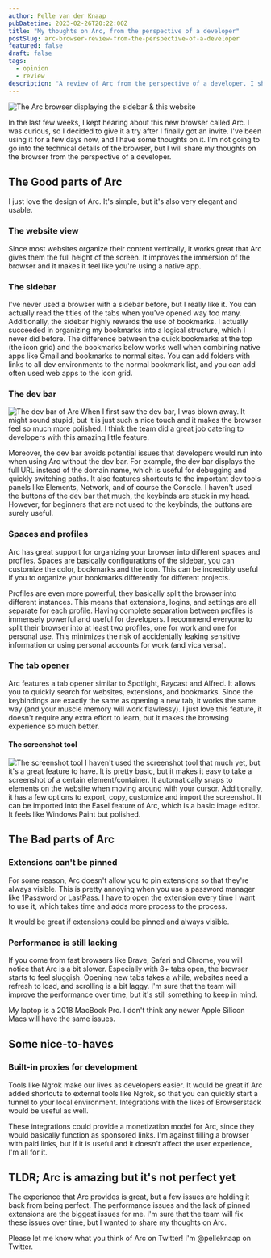 ```yaml
---
author: Pelle van der Knaap
pubDatetime: 2023-02-26T20:22:00Z
title: "My thoughts on Arc, from the perspective of a developer"
postSlug: arc-browser-review-from-the-perspective-of-a-developer
featured: false
draft: false
tags:
  - opinion
  - review
description: "A review of Arc from the perspective of a developer. I share my thoughts on the browser, the good parts, the bad parts, and some nice-to-haves."
---
```


<Image
    src={browserScreenshot}
    alt="The Arc browser displaying the sidebar & this website"
    full
    eager
/>

In the last few weeks, I kept hearing about this new browser called Arc. 
I was curious, so I decided to give it a try after I finally got an invite. 
I've been using it for a few days now, and I have some thoughts on it. 
I'm not going to go into the technical details of the browser, but I will share my thoughts on the browser from the perspective of a developer.

## The Good parts of Arc
I just love the design of Arc. It's simple, but it's also very elegant and usable.

### The website view
Since most websites organize their content vertically, it works great that Arc gives them the full height of the screen.
It improves the immersion of the browser and it makes it feel like you're using a native app.


### The sidebar
I've never used a browser with a sidebar before, but I really like it.
You can actually read the titles of the tabs when you've opened way too many.
Additionally, the sidebar highly rewards the use of bookmarks.
I actually succeeded in organizing my bookmarks into a logical structure, which I never did before.
The difference between the quick bookmarks at the top (the icon grid) and the bookmarks below works well when combining native apps like Gmail and bookmarks to normal sites.
You can add folders with links to all dev environments to the normal bookmark list, and you can add often used web apps to the icon grid.

### The dev bar
<Image
    src={devBar}
    alt="The dev bar of Arc"
    full
/>
When I first saw the dev bar, I was blown away.
It might sound stupid, but it is just such a nice touch and it makes the browser feel so much more polished.
I think the team did a great job catering to developers with this amazing little feature.

Moreover, the dev bar avoids potential issues that developers would run into when using Arc without the dev bar.
For example, the dev bar displays the full URL instead of the domain name, which is useful for debugging and quickly switching paths.
It also features shortcuts to the important dev tools panels like Elements, Network, and of course the Console.
I haven't used the buttons of the dev bar that much, the keybinds are stuck in my head.
However, for beginners that are not used to the keybinds, the buttons are surely useful.

### Spaces and profiles
Arc has great support for organizing your browser into different spaces and profiles.
Spaces are basically configurations of the sidebar, you can customize the color, bookmarks and the icon.
This can be incredibly useful if you to organize your bookmarks differently for different projects.

Profiles are even more powerful, they basically split the browser into different instances. 
This means that extensions, logins, and settings are all separate for each profile.
Having complete separation between profiles is immensely powerful and useful for developers.
I recommend everyone to split their browser into at least two profiles, one for work and one for personal use.
This minimizes the risk of accidentally leaking sensitive information or using personal accounts for work (and vica versa).

### The tab opener
Arc features a tab opener similar to Spotlight, Raycast and Alfred. 
It allows you to quickly search for websites, extensions, and bookmarks.
Since the keybindings are exactly the same as opening a new tab, it works the same way (and your muscle memory will work flawlessy).
I just love this feature, it doesn't require any extra effort to learn, but it makes the browsing experience so much better.

#### The screenshot tool
<Image
    src={screenshotTool}
    alt="The screenshot tool"
    full
/>
I haven't used the screenshot tool that much yet, but it's a great feature to have.
It is pretty basic, but it makes it easy to take a screenshot of a certain element/container. 
It automatically snaps to elements on the website when moving around with your cursor.
Additionally, it has a few options to export, copy, customize and import the screenshot.
It can be imported into the Easel feature of Arc, which is a basic image editor. It feels like Windows Paint but polished.

## The Bad parts of Arc

### Extensions can't be pinned
For some reason, Arc doesn't allow you to pin extensions so that they're always visible.
This is pretty annoying when you use a password manager like 1Password or LastPass.
I have to open the extension every time I want to use it, which takes time and adds more process to the process.

It would be great if extensions could be pinned and always visible.

### Performance is still lacking
If you come from fast browsers like Brave, Safari and Chrome, you will notice that Arc is a bit slower.
Especially with 8+ tabs open, the browser starts to feel sluggish.
Opening new tabs takes a while, websites need a refresh to load, and scrolling is a bit laggy.
I'm sure that the team will improve the performance over time, but it's still something to keep in mind.

My laptop is a 2018 MacBook Pro. I don't think any newer Apple Silicon Macs will have the same issues.

## Some nice-to-haves

### Built-in proxies for development
Tools like Ngrok make our lives as developers easier.
It would be great if Arc added shortcuts to external tools like Ngrok, so that you can quickly start a tunnel to your local environment.
Integrations with the likes of Browserstack would be useful as well.

These integrations could provide a monetization model for Arc, since they would basically function as sponsored links.
I'm against filling a browser with paid links, but if it is useful and it doesn't affect the user experience, I'm all for it.

## TLDR; Arc is amazing but it's not perfect **yet**
The experience that Arc provides is great, but a few issues are holding it back from being perfect.
The performance issues and the lack of pinned extensions are the biggest issues for me.
I'm sure that the team will fix these issues over time, but I wanted to share my thoughts on Arc.

Please let me know what you think of Arc on Twitter! I'm @pelleknaap on Twitter.



